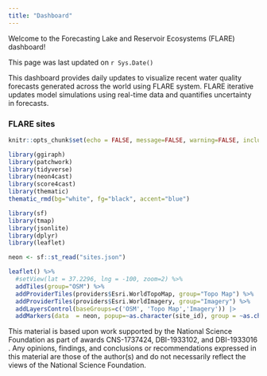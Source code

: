 ```yaml
---
title: "Dashboard"
---
```


Welcome to the Forecasting Lake and Reservoir Ecosystems (FLARE) dashboard!

This page was last updated on `r Sys.Date()`

This dashboard provides daily updates to visualize recent water quality forecasts generated across the world using FLARE system. FLARE iterative updates model simulations using real-time data and quantifies uncertainty in forecasts.

### FLARE sites

```r
knitr::opts_chunk$set(echo = FALSE, message=FALSE, warning=FALSE, include=FALSE)
```

```r
library(ggiraph)
library(patchwork)
library(tidyverse)
library(neon4cast)
library(score4cast)
library(thematic)
thematic_rmd(bg="white", fg="black", accent="blue")
```

```r
library(sf)
library(tmap)
library(jsonlite)
library(dplyr)
library(leaflet)

neon <- sf::st_read("sites.json")
```

```r
leaflet() %>%
  #setView(lat = 37.2296, lng = -100, zoom=2) %>%
  addTiles(group="OSM") %>%
  addProviderTiles(providers$Esri.WorldTopoMap, group="Topo Map") %>%
  addProviderTiles(providers$Esri.WorldImagery, group="Imagery") %>%
  addLayersControl(baseGroups=c('OSM', 'Topo Map','Imagery')) |> 
  addMarkers(data  = neon, popup=~as.character(site_id), group = ~as.character(Partner), clusterOptions = markerClusterOptions())

```

This material is based upon work supported by the National Science Foundation as part of awards CNS-1737424, DBI-1933102, and DBI-1933016​. Any opinions, findings, and conclusions or recommendations expressed in this material are those of the author(s) and do not necessarily reflect the views of the National Science Foundation.
